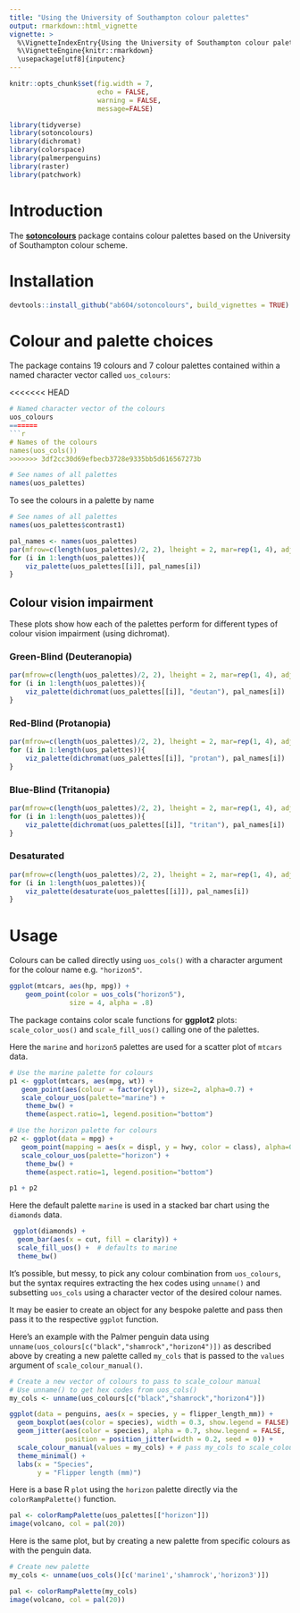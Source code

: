 ```yaml
---
title: "Using the University of Southampton colour palettes"
output: rmarkdown::html_vignette
vignette: >
  %\VignetteIndexEntry{Using the University of Southampton colour palettes}
  %\VignetteEngine{knitr::rmarkdown}
  \usepackage[utf8]{inputenc}
---
```


```r
knitr::opts_chunk$set(fig.width = 7, 
                      echo = FALSE, 
                      warning = FALSE, 
                      message=FALSE)
```

```r
library(tidyverse)
library(sotoncolours)
library(dichromat)
library(colorspace)
library(palmerpenguins)
library(raster)
library(patchwork)
```

# Introduction

The [**sotoncolours**](https://github.com/ab604/sotoncolours) package contains colour palettes based on the University of Southampton colour scheme.

# Installation

```r
devtools::install_github("ab604/sotoncolours", build_vignettes = TRUE)
```

# Colour and palette choices

The package contains 19 colours and 7 colour palettes contained within 
a named character vector called `uos_colours`:

<<<<<<< HEAD
```r
# Named character vector of the colours
uos_colours
=======
```r
# Names of the colours
names(uos_cols())
>>>>>>> 3df2cc30d69efbecb3728e9335bb5d616567273b
```


```r
# See names of all palettes
names(uos_palettes)
```

To see the colours in a palette by name

```r
# See names of all palettes
names(uos_palettes$contrast1)
```

```r
pal_names <- names(uos_palettes)
par(mfrow=c(length(uos_palettes)/2, 2), lheight = 2, mar=rep(1, 4), adj = 0)
for (i in 1:length(uos_palettes)){
    viz_palette(uos_palettes[[i]], pal_names[i])
}
```

## Colour vision impairment
These plots show how each of the palettes perform for different types of colour vision impairment (using dichromat).

### Green-Blind (Deuteranopia)

```r
par(mfrow=c(length(uos_palettes)/2, 2), lheight = 2, mar=rep(1, 4), adj = 0)
for (i in 1:length(uos_palettes)){
    viz_palette(dichromat(uos_palettes[[i]], "deutan"), pal_names[i])
}
```


### Red-Blind (Protanopia)

```r
par(mfrow=c(length(uos_palettes)/2, 2), lheight = 2, mar=rep(1, 4), adj = 0)
for (i in 1:length(uos_palettes)){
    viz_palette(dichromat(uos_palettes[[i]], "protan"), pal_names[i])
}
```


### Blue-Blind (Tritanopia)

```r
par(mfrow=c(length(uos_palettes)/2, 2), lheight = 2, mar=rep(1, 4), adj = 0)
for (i in 1:length(uos_palettes)){
    viz_palette(dichromat(uos_palettes[[i]], "tritan"), pal_names[i])
}
```


### Desaturated

```r
par(mfrow=c(length(uos_palettes)/2, 2), lheight = 2, mar=rep(1, 4), adj = 0)
for (i in 1:length(uos_palettes)){
    viz_palette(desaturate(uos_palettes[[i]]), pal_names[i])
}
```

# Usage

Colours can be called directly using `uos_cols()` with a character argument
for the colour name e.g. `"horizon5"`.

```r
ggplot(mtcars, aes(hp, mpg)) +
    geom_point(color = uos_cols("horizon5"),
               size = 4, alpha = .8)
```

The package contains color scale functions for **ggplot2**
plots: `scale_color_uos()` and `scale_fill_uos()` calling one of the palettes. 

Here the `marine` and `horizon5` palettes are used for a scatter plot of `mtcars` data.

```r
# Use the marine palette for colours
p1 <- ggplot(mtcars, aes(mpg, wt)) + 
   geom_point(aes(colour = factor(cyl)), size=2, alpha=0.7) + 
   scale_colour_uos(palette="marine") +
    theme_bw() + 
    theme(aspect.ratio=1, legend.position="bottom")

# Use the horizon palette for colours
p2 <- ggplot(data = mpg) + 
   geom_point(mapping = aes(x = displ, y = hwy, color = class), alpha=0.7) +
   scale_colour_uos(palette="horizon") +
    theme_bw() + 
    theme(aspect.ratio=1, legend.position="bottom")

p1 + p2
```

Here the default palette `marine` is used in a stacked bar chart using the `diamonds` data. 

```r
 ggplot(diamonds) + 
  geom_bar(aes(x = cut, fill = clarity)) +
  scale_fill_uos() +  # defaults to marine
  theme_bw() 
```

It's possible, but messy, to pick any colour combination from `uos_colours`,
but the syntax requires extracting the hex codes using `unname()` and subsetting
`uos_cols` using a character vector of the desired colour names.

It may be easier to create an object for any bespoke palette and pass then
pass it to the respective `ggplot` function.

Here's an example with the Palmer penguin data using
`unname(uos_colours[c("black","shamrock","horizon4")])` as described 
above by creating  a new palette called `my_cols` that is passed to the
`values` argument of `scale_colour_manual()`.

```r
# Create a new vector of colours to pass to scale_colour manual
# Use unname() to get hex codes from uos_cols()
my_cols <- unname(uos_colours[c("black","shamrock","horizon4")])

ggplot(data = penguins, aes(x = species, y = flipper_length_mm)) +
  geom_boxplot(aes(color = species), width = 0.3, show.legend = FALSE) +
  geom_jitter(aes(color = species), alpha = 0.7, show.legend = FALSE, 
              position = position_jitter(width = 0.2, seed = 0)) +
  scale_colour_manual(values = my_cols) + # pass my_cols to scale_colour_manual
  theme_minimal() +
  labs(x = "Species",
       y = "Flipper length (mm)")
```

Here is a base R `plot` using the `horizon` palette directly via the `colorRampPalette()` function.

```r
pal <- colorRampPalette(uos_palettes[["horizon"]])
image(volcano, col = pal(20))
```

Here is the same plot, but by creating a new palette from specific colours
as with the penguin data.

```r
# Create new palette
my_cols <- unname(uos_cols()[c('marine1','shamrock','horizon3')])

pal <- colorRampPalette(my_cols)
image(volcano, col = pal(20))
```
